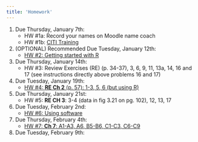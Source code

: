 ```yaml
---
title: 'Homework'
---
```

#. Due Thursday, January 7th:
    + HW #1a: Record your names on Moodle name coach
    + HW #1b: [CITI Training](HW1b_CITI-Training.pdf)
    
#. (OPTIONAL) Recommended Due Tuesday, January 12th:
    + [HW #2: Getting started with R](labs/intro_to_r.html)

#. Due Thursday, January 14th:
    + HW #3: Review Exercises (RE) (p. 34-37), 3, 6, 9, 11, 13a, 14, 16 and 17 (see instructions directly above problems 16 and 17)
    
#. Due Tuesday, January 19th:
    + [HW #4: **RE Ch 2** (p. 57): 1-3, 5, 6 (but using R)](labs/homework4_W21.html)
  
#. Due Thursday, January 21st:
    + HW #5: **RE CH 3**: 3-4 (data in fig 3.21 on pg. 102), 12, 13, 17
    
#. Due Tuesday, February 2nd:
    + [HW #6: Using software](labs/homework6_W21.html)
    
#. Due Thursday, February 4th:
    + [HW #7: **Ch 7**: A1-A3, A6, B5-B6, C1-C3, C6-C9](labs/homework7.html)
    
#. Due Tuesday, February 9th:
    <!-- + [HW #8: using software](labs/homework9.html) -->



